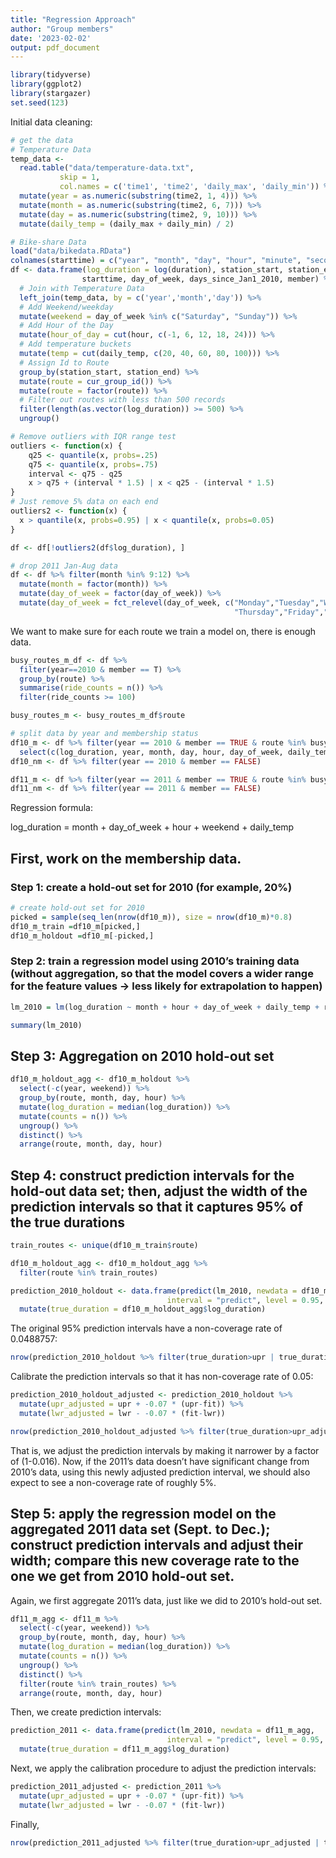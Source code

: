 ```yaml
---
title: "Regression Approach"
author: "Group members"
date: '2023-02-02'
output: pdf_document
---
```


```r
library(tidyverse)
library(ggplot2)
library(stargazer)
set.seed(123)
```

Initial data cleaning:

```r
# get the data
# Temperature Data
temp_data <- 
  read.table("data/temperature-data.txt", 
           skip = 1, 
           col.names = c('time1', 'time2', 'daily_max', 'daily_min')) %>% 
  mutate(year = as.numeric(substring(time2, 1, 4))) %>% 
  mutate(month = as.numeric(substring(time2, 6, 7))) %>% 
  mutate(day = as.numeric(substring(time2, 9, 10))) %>%
  mutate(daily_temp = (daily_max + daily_min) / 2)

# Bike-share Data
load("data/bikedata.RData")
colnames(starttime) = c("year", "month", "day", "hour", "minute", "second")
df <- data.frame(log_duration = log(duration), station_start, station_end, 
                starttime, day_of_week, days_since_Jan1_2010, member) %>% 
  # Join with Temperature Data
  left_join(temp_data, by = c('year','month','day')) %>% 
  # Add Weekend/weekday 
  mutate(weekend = day_of_week %in% c("Saturday", "Sunday")) %>% 
  # Add Hour of the Day
  mutate(hour_of_day = cut(hour, c(-1, 6, 12, 18, 24))) %>%
  # Add temperature buckets
  mutate(temp = cut(daily_temp, c(20, 40, 60, 80, 100))) %>%
  # Assign Id to Route
  group_by(station_start, station_end) %>% 
  mutate(route = cur_group_id()) %>% 
  mutate(route = factor(route)) %>% 
  # Filter out routes with less than 500 records
  filter(length(as.vector(log_duration)) >= 500) %>% 
  ungroup()

# Remove outliers with IQR range test
outliers <- function(x) {
    q25 <- quantile(x, probs=.25)
    q75 <- quantile(x, probs=.75)
    interval <- q75 - q25
    x > q75 + (interval * 1.5) | x < q25 - (interval * 1.5)
}
# Just remove 5% data on each end
outliers2 <- function(x) {
  x > quantile(x, probs=0.95) | x < quantile(x, probs=0.05)
}

df <- df[!outliers2(df$log_duration), ]

# drop 2011 Jan-Aug data
df <- df %>% filter(month %in% 9:12) %>% 
  mutate(month = factor(month)) %>% 
  mutate(day_of_week = factor(day_of_week)) %>% 
  mutate(day_of_week = fct_relevel(day_of_week, c("Monday","Tuesday","Wednesday",
                                                  "Thursday","Friday","Saturday","Sunday")))
```


We want to make sure for each route we train a model on, there is enough data.
```r
busy_routes_m_df <- df %>% 
  filter(year==2010 & member == T) %>% 
  group_by(route) %>% 
  summarise(ride_counts = n()) %>% 
  filter(ride_counts >= 100)

busy_routes_m <- busy_routes_m_df$route
```


```r
# split data by year and membership status
df10_m <- df %>% filter(year == 2010 & member == TRUE & route %in% busy_routes_m) %>% 
  select(c(log_duration, year, month, day, hour, day_of_week, daily_temp, weekend, route))
df10_nm <- df %>% filter(year == 2010 & member == FALSE)

df11_m <- df %>% filter(year == 2011 & member == TRUE & route %in% busy_routes_m)
df11_nm <- df %>% filter(year == 2011 & member == FALSE)
```

Regression formula:

log_duration = month + day_of_week + hour + weekend + daily_temp

## First, work on the membership data.

### Step 1: create a hold-out set for 2010 (for example, 20%)

```r
# create hold-out set for 2010
picked = sample(seq_len(nrow(df10_m)), size = nrow(df10_m)*0.8)
df10_m_train =df10_m[picked,]
df10_m_holdout =df10_m[-picked,]
```


### Step 2: train a regression model using 2010’s training data (without aggregation, so that the model covers a wider range for the feature values → less likely for extrapolation to happen)

```r
lm_2010 = lm(log_duration ~ month + hour + day_of_week + daily_temp + route, data = df10_m_train)
```

```r
summary(lm_2010)
```


## Step 3: Aggregation on 2010 hold-out set

```r
df10_m_holdout_agg <- df10_m_holdout %>% 
  select(-c(year, weekend)) %>% 
  group_by(route, month, day, hour) %>% 
  mutate(log_duration = median(log_duration)) %>% 
  mutate(counts = n()) %>% 
  ungroup() %>% 
  distinct() %>% 
  arrange(route, month, day, hour)
```


## Step 4: construct prediction intervals for the hold-out data set; then, adjust the width of the prediction intervals so that it captures 95% of the true durations

```r
train_routes <- unique(df10_m_train$route)

df10_m_holdout_agg <- df10_m_holdout_agg %>% 
  filter(route %in% train_routes)
```

```r
prediction_2010_holdout <- data.frame(predict(lm_2010, newdata = df10_m_holdout_agg, 
                                   interval = "predict", level = 0.95, weights = df10_m_holdout_agg$counts)) %>% 
  mutate(true_duration = df10_m_holdout_agg$log_duration)
```

The original 95% prediction intervals have a non-coverage rate of 0.0488757:

```r
nrow(prediction_2010_holdout %>% filter(true_duration>upr | true_duration<lwr)) / nrow(prediction_2010_holdout)
```

Calibrate the prediction intervals so that it has non-coverage rate of 0.05:

```r
prediction_2010_holdout_adjusted <- prediction_2010_holdout %>% 
  mutate(upr_adjusted = upr + -0.07 * (upr-fit)) %>% 
  mutate(lwr_adjusted = lwr - -0.07 * (fit-lwr))
```

```r
nrow(prediction_2010_holdout_adjusted %>% filter(true_duration>upr_adjusted | true_duration<lwr_adjusted)) / nrow(prediction_2010_holdout_adjusted)
```

That is, we adjust the prediction intervals by making it narrower by a factor of (1-0.016). Now, if the 2011's data doesn't have significant change from 2010's data, using this newly adjusted prediction interval, we should also expect to see a non-coverage rate of roughly 5%.


## Step 5: apply the regression model on the aggregated 2011 data set (Sept. to Dec.); construct prediction intervals and adjust their width; compare this new coverage rate to the one we get from 2010 hold-out set.

Again, we first aggregate 2011's data, just like we did to 2010's hold-out set.

```r
df11_m_agg <- df11_m %>% 
  select(-c(year, weekend)) %>% 
  group_by(route, month, day, hour) %>% 
  mutate(log_duration = median(log_duration)) %>% 
  mutate(counts = n()) %>% 
  ungroup() %>% 
  distinct() %>% 
  filter(route %in% train_routes) %>% 
  arrange(route, month, day, hour)
```

Then, we create prediction intervals:

```r
prediction_2011 <- data.frame(predict(lm_2010, newdata = df11_m_agg, 
                                   interval = "predict", level = 0.95, weights = df11_m_agg$counts)) %>% 
  mutate(true_duration = df11_m_agg$log_duration)
```

Next, we apply the calibration procedure to adjust the prediction intervals:

```r
prediction_2011_adjusted <- prediction_2011 %>% 
  mutate(upr_adjusted = upr + -0.07 * (upr-fit)) %>% 
  mutate(lwr_adjusted = lwr - -0.07 * (fit-lwr))
```

Finally, 

```r
nrow(prediction_2011_adjusted %>% filter(true_duration>upr_adjusted | true_duration<lwr_adjusted)) / nrow(prediction_2011_adjusted)
```









